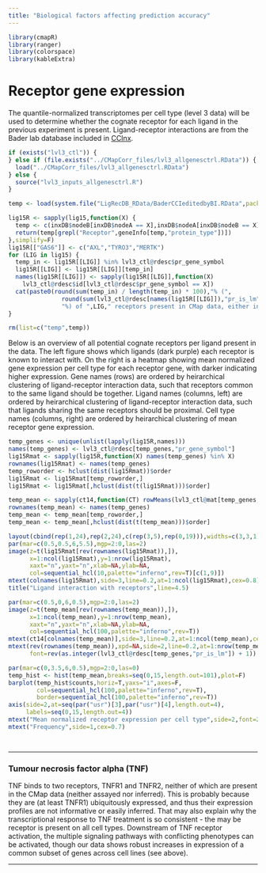 ```yaml
---
title: "Biological factors affecting prediction accuracy"
---
```

  
```r
library(cmapR)
library(ranger)
library(colorspace)
library(kableExtra)
```


# Receptor gene expression

The quantile-normalized transcriptomes per cell type (level 3 data) will be used to determine whether the cognate receptor for each ligand in the previous experiment is present.  Ligand-receptor interactions are from the Bader lab database included in [CCInx](https://baderlab.github.io/CCInx/).

```r
if (exists("lvl3_ctl")) {
} else if (file.exists("../CMapCorr_files/lvl3_allgenesctrl.RData")) {
  load("../CMapCorr_files/lvl3_allgenesctrl.RData") 
} else {
  source("lvl3_inputs_allgenesctrl.R")
}

temp <- load(system.file("LigRecDB_RData/BaderCCIeditedbyBI.RData",package="CCInx"))

lig15R <- sapply(lig15,function(X) {
  temp <- c(inxDB$nodeB[inxDB$nodeA == X],inxDB$nodeA[inxDB$nodeB == X])
  return(temp[grepl("Receptor",geneInfo[temp,"protein_type"])])
},simplify=F)
lig15R[["GAS6"]] <- c("AXL","TYRO3","MERTK")
for (LIG in lig15) {
  temp_in <- lig15R[[LIG]] %in% lvl3_ctl@rdesc$pr_gene_symbol
  lig15R[[LIG]] <- lig15R[[LIG]][temp_in]
  names(lig15R[[LIG]]) <- sapply(lig15R[[LIG]],function(X) 
    lvl3_ctl@rdesc$id[lvl3_ctl@rdesc$pr_gene_symbol == X])
  cat(paste0(round(sum(temp_in) / length(temp_in) * 100),"% (",
               round(sum(lvl3_ctl@rdesc[names(lig15R[[LIG]]),"pr_is_lm"] == "1") / length(temp_in) * 100),
               "%) of ",LIG," receptors present in CMap data, either inferred or (assayed)."),"\n")
}

rm(list=c("temp",temp))
```

Below is an overview of all potential cognate receptors per ligand present in the data.  The left figure shows which ligands (dark purple) each receptor is known to interact with.  On the right is a heatmap showing mean normalized gene expression per cell type for each receptor gene, with darker indicating higher expression.  Gene names (rows) are ordered by heirarchical clustering of ligand-receptor interaction data, such that receptors common to the same ligand should be together.  Ligand names (columns, left) are ordered by heirarchical clustering of ligand-receptor interaction data, such that ligands sharing the same receptors should be proximal.  Cell type names (columns, right) are ordered by heirarchical clustering of mean receptor gene expression.

```r
temp_genes <- unique(unlist(lapply(lig15R,names)))
names(temp_genes) <- lvl3_ctl@rdesc[temp_genes,"pr_gene_symbol"]
lig15Rmat <- sapply(lig15R,function(X) names(temp_genes) %in% X)
rownames(lig15Rmat) <- names(temp_genes)
temp_roworder <- hclust(dist(lig15Rmat))$order
lig15Rmat <- lig15Rmat[temp_roworder,]
lig15Rmat <- lig15Rmat[,hclust(dist(t(lig15Rmat)))$order]

temp_mean <- sapply(ct14,function(CT) rowMeans(lvl3_ctl@mat[temp_genes,lvl3_ctl@cdesc$cell_id == CT]))
rownames(temp_mean) <- names(temp_genes)
temp_mean <- temp_mean[temp_roworder,]
temp_mean <- temp_mean[,hclust(dist(t(temp_mean)))$order]

layout(cbind(rep(1,24),rep(2,24),c(rep(3,5),rep(0,19))),widths=c(3,3,1))
par(mar=c(0.5,0.5,6,5.5),mgp=2:0,las=2)
image(z=t(lig15Rmat[rev(rownames(lig15Rmat)),]),
      x=1:ncol(lig15Rmat),y=1:nrow(lig15Rmat),
      xaxt="n",yaxt="n",xlab=NA,ylab=NA,
      col=sequential_hcl(10,palette="inferno",rev=T)[c(1,9)])
mtext(colnames(lig15Rmat),side=3,line=0.2,at=1:ncol(lig15Rmat),cex=0.8)
title("Ligand interaction with receptors",line=4.5)

par(mar=c(0.5,0,6,0.5),mgp=2:0,las=2)
image(z=t(temp_mean[rev(rownames(temp_mean)),]),
      x=1:ncol(temp_mean),y=1:nrow(temp_mean),
      xaxt="n",yaxt="n",xlab=NA,ylab=NA,
      col=sequential_hcl(100,palette="inferno",rev=T))
mtext(ct14[colnames(temp_mean)],side=3,line=0.2,at=1:ncol(temp_mean),cex=0.8)
mtext(rev(rownames(temp_mean)),xpd=NA,side=2,line=0.2,at=1:nrow(temp_mean),cex=0.7,
      font=rev(as.integer(lvl3_ctl@rdesc[temp_genes,"pr_is_lm"]) + 1))

par(mar=c(0,3.5,6,0.5),mgp=2:0,las=0)
temp_hist <- hist(temp_mean,breaks=seq(0,15,length.out=101),plot=F)
barplot(temp_hist$counts,horiz=T,yaxs="i",axes=F,
        col=sequential_hcl(100,palette="inferno",rev=T),
        border=sequential_hcl(100,palette="inferno",rev=T))
axis(side=2,at=seq(par("usr")[3],par("usr")[4],length.out=4),
     labels=seq(0,15,length.out=4))
mtext("Mean normalized receptor expression per cell type",side=2,font=2,line=2)
mtext("Frequency",side=1,cex=0.7)




```


****

### Tumour necrosis factor alpha (TNF)

TNF binds to two receptors, TNFR1 and TNFR2, neither of which are present in the CMap data (neither assayed nor inferred).  This is probably because they are (at least TNFR1) ubiquitously expressed, and thus their expression profiles are not informative or easily inferred.  That may also explain why the transcriptional response to TNF treatment is so consistent - the may be receptor is present on all cell types.  Downstream of TNF receptor activation, the multiple signaling pathways with conflicting phenotypes can be activated, though our data shows robust increases in expression of a common subset of genes across cell lines (see above).

****